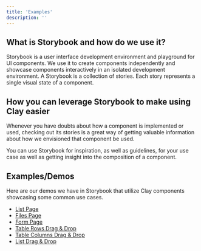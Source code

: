 ```yaml
---
title: 'Examples'
description: ''
---
```


## What is Storybook and how do we use it?

Storybook is a user interface development environment and playground for UI components.
We use it to create components independently and showcase components interactively in an isolated development environment.
A Storybook is a collection of stories. Each story represents a single visual state of a component.

## How you can leverage Storybook to make using Clay easier

Whenever you have doubts about how a component is implemented or used, checking out its stories
is a great way of getting valuable information about how we envisioned that component be used.

You can use Storybook for inspiration, as well as guidelines, for your use case as well as getting insight into the composition of a component.

## Examples/Demos

Here are our demos we have in Storybook that utilize Clay components showcasing some common use cases.

<ul className="c-pl-3 list-unstyled">
  <li>
    <a
      href="https://storybook.clayui.com/?path=/story/demos-templates--list-page"
      rel="noreferrer noopener"
      target="_blank"
    >
      List Page
    </a>
  </li>
  <li>
    <a
      href="https://storybook.clayui.com/?path=/story/demos-templates--files-page"
      rel="noreferrer noopener"
      target="_blank"
    >
      Files Page
    </a>
  </li>
  <li>
    <a
      href="https://storybook.clayui.com/?path=/story/demos-templates--form-page"
      rel="noreferrer noopener"
      target="_blank"
    >
      Form Page
    </a>
  </li>
  <li>
    <a
      href="https://storybook.clayui.com/?path=/story/demos-templates--table-rows-with-drag-and-drop"
      rel="noreferrer noopener"
      target="_blank"
    >
      Table Rows Drag & Drop
    </a>
  </li>
  <li>
    <a
      href="https://storybook.clayui.com/?path=/story/demos-templates--table-columns-with-drag-and-drop"
      rel="noreferrer noopener"
      target="_blank"
    >
      Table Columns Drag & Drop
    </a>
  </li>
  <li>
    <a
      href="https://storybook.clayui.com/?path=/story/demos-templates--drag-and-drop"
      rel="noreferrer noopener"
      target="_blank"
    >
      List Drag & Drop
    </a>
  </li>
</ul>
